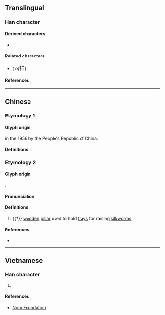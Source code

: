 {{also|樣|様}}
{{character info}}
==Translingual==
{{stroke order|strokes=10}}
{{stroke order|type=animate}}
{{Han simplified forms|樣|様|样}}

===Han character===
{{Han char|rn=75|rad=木|as=06|sn=10|four=48951|canj=DTQ|ids=⿰木羊}}

====Derived characters====
* {{l|mul|[[𣉫]]}}

====Related characters====
* {{l|mul|[[樣]]}} ''({{w|Traditional Chinese|Traditional form}} of ''<big>样</big>)

====References====
{{Han ref|kx=0524.030|dkj=14742|hdz=21207.020|uh=6837}}

----

==Chinese==

===Etymology 1===

====Glyph origin====
{{Han simp|樣|f=羕|t=羊}} in the 1956 {{w|Chinese Character Simplification Scheme}} by the People's Republic of China. <!-- Refer https://zh.wikisource.org/wiki/漢字簡化方案 -->

====Definitions====
{{zh-see|樣}} <!-- Note: Did not exist as a variant form of 樣 prior to 1956 simplification. All printed references in Taiwan's Dictionary of Variant Characters indicate 「槌」 as its only definition. The statement 「樣」 之異體。 lacks proper citations. -->

===Etymology 2===
{{zh-forms}}

====Glyph origin====
{{Han etym}}
{{Han compound|木|羊|ls=psc|c1=s|c2=p|t1=wood}}.

====Pronunciation====
{{zh-pron
|m=yáng
|mc=y
|oc=y
|cat=n
}}

====Definitions====
{{zh-hanzi}}

# {{†}} {{lb|zh|ancient Qi dialect}} [[wooden]] [[pillar]] used to hold [[tray]]s for raising [[silkworm]]s

====References====
* {{R:twedu|C05085}}

----

==Vietnamese==

===Han character===
{{vi-hantu|rs=木06|[[dạng]]}}

# {{rfdef|vi|sort=木06}}

====References====
* [http://nomfoundation.org/common/nom_details.php?codepoint=6837 Nom Foundation]